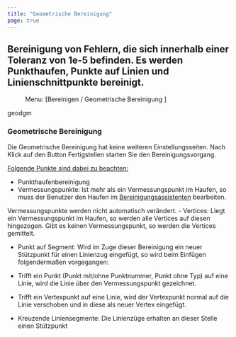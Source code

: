 ```yaml
---
title: "Geometrische Bereinigung"
page: true
---
```

## Bereinigung von Fehlern, die sich innerhalb  einer Toleranz von 1e-5 befinden. Es werden Punkthaufen, Punkte auf Linien und Linienschnittpunkte bereinigt.
 <Menu> Menu: [Bereinigen / Geometrische Bereinigung ] </Menu> 

<GeoDesigner> <Placeholder>geodgm</Placeholder> </GeoDesigner>
###  Geometrische Bereinigung
Die Geometrische Bereinigung hat keine weiteren Einstellungsseiten. Nach Klick auf den Button  <Border>Fertigstellen</Border>  starten Sie den Bereinigungsvorgang.

 <Bold>  <U> Folgende Punkte sind dabei zu beachten: </U>  </Bold> 


- <Bold> Punkthaufenbereinigung </Bold> 
- Vermessungspunkte: Ist mehr als ein Vermessungspunkt im Haufen, so muss der Benutzer den Haufen im 
[Bereinigungsassistenten](../bereinigen/assistent)
 bearbeiten. 


<Success>
Vermessungspunkte werden nicht automatisch ver&#228;ndert.

</Success>
- Vertices: Liegt ein Vermessungspunkt im Haufen, so werden alle Vertices auf diesen hingezogen. Gibt es keinen Vermessungspunkt, so werden die Vertices gemittelt.









- <Bold> Punkt auf Segment: </Bold>  Wird im Zuge dieser Bereinigung ein neuer St&#252;tzpunkt f&#252;r einen Linienzug eingef&#252;gt, so wird beim Einf&#252;gen folgenderma&#223;en vorgegangen:

- Trifft ein Punkt (Punkt mit/ohne Punktnummer, Punkt ohne Typ) auf eine Linie, wird die Linie &#252;ber den Vermessungspunkt gezeichnet.

- Trifft ein Vertexpunkt auf eine Linie, wird der Vertexpunkt normal auf die Linie verschoben und in diese als neuer Vertex eingef&#252;gt.











- <Bold> Kreuzende Liniensegmente: </Bold>  Die Linienz&#252;ge erhalten an dieser Stelle einen St&#252;tzpunkt





